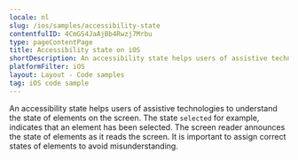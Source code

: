 ```yaml
---
locale: nl
slug: /ios/samples/accessibility-state
contentfulID: 4CmGS4JaAjBb4Rwzj7Mrbu
type: pageContentPage
title: Accessibility state on iOS
shortDescription: An accessibility state helps users of assistive technologies to understand the state of elements on the screen.
platformFilter: iOS
layout: Layout - Code samples
tag: iOS code sample
---
```


An accessibility state helps users of assistive technologies to understand the state of elements on the screen. The state `selected` for example, indicates that an element has been selected. The screen reader announces the state of elements as it reads the screen. It is important to assign correct states of elements to avoid misunderstanding.

<CodeSample id="accessibility-state" locale="nl" platform="ios"/>